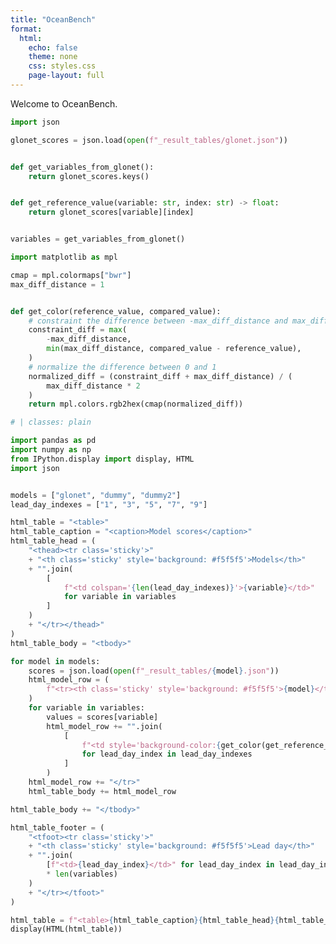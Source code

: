 ```yaml
---
title: "OceanBench"
format:
  html:
    echo: false
    theme: none
    css: styles.css
    page-layout: full
---
```


Welcome to OceanBench.

```python
import json

glonet_scores = json.load(open(f"_result_tables/glonet.json"))


def get_variables_from_glonet():
    return glonet_scores.keys()


def get_reference_value(variable: str, index: str) -> float:
    return glonet_scores[variable][index]


variables = get_variables_from_glonet()
```

```python
import matplotlib as mpl

cmap = mpl.colormaps["bwr"]
max_diff_distance = 1


def get_color(reference_value, compared_value):
    # constraint the difference between -max_diff_distance and max_diff_distance
    constraint_diff = max(
        -max_diff_distance,
        min(max_diff_distance, compared_value - reference_value),
    )
    # normalize the difference between 0 and 1
    normalized_diff = (constraint_diff + max_diff_distance) / (
        max_diff_distance * 2
    )
    return mpl.colors.rgb2hex(cmap(normalized_diff))

```


```python
# | classes: plain

import pandas as pd
import numpy as np
from IPython.display import display, HTML
import json


models = ["glonet", "dummy", "dummy2"]
lead_day_indexes = ["1", "3", "5", "7", "9"]

html_table = "<table>"
html_table_caption = "<caption>Model scores</caption>"
html_table_head = (
    "<thead><tr class='sticky'>"
    + "<th class='sticky' style='background: #f5f5f5'>Models</th>"
    + "".join(
        [
            f"<td colspan='{len(lead_day_indexes)}'>{variable}</td>"
            for variable in variables
        ]
    )
    + "</tr></thead>"
)
html_table_body = "<tbody>"

for model in models:
    scores = json.load(open(f"_result_tables/{model}.json"))
    html_model_row = (
        f"<tr><th class='sticky' style='background: #f5f5f5'>{model}</th>"
    )
    for variable in variables:
        values = scores[variable]
        html_model_row += "".join(
            [
                f"<td style='background-color:{get_color(get_reference_value(variable, lead_day_index), values[lead_day_index])}'>{'{:.2f}'.format(values[lead_day_index])}</td>"
                for lead_day_index in lead_day_indexes
            ]
        )
    html_model_row += "</tr>"
    html_table_body += html_model_row

html_table_body += "</tbody>"

html_table_footer = (
    "<tfoot><tr class='sticky'>"
    + "<th class='sticky' style='background: #f5f5f5'>Lead day</th>"
    + "".join(
        [f"<td>{lead_day_index}</td>" for lead_day_index in lead_day_indexes]
        * len(variables)
    )
    + "</tr></tfoot>"
)

html_table = f"<table>{html_table_caption}{html_table_head}{html_table_body}{html_table_footer}</table>"
display(HTML(html_table))
```
